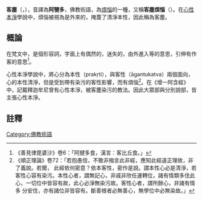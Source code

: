 '''客塵'''（{{lang-sa|आगन्तुक}}，{{IAST|āgantuka}}），音譯為'''阿犍多'''，佛教術語，為[[煩惱_(佛教)|煩惱]]的一種，又稱'''客塵煩惱'''（{{lang-sa|{{IAST|āgantuka-kleśa}}}}）。在[[心性本淨|心性本淨]]學說中，煩惱被視為是外來的，掩蓋了清淨本性，因此稱為客塵。

==概論==
在梵文中，{{lang|sa|{{IAST|āgantuka}}}}是個形容詞，字面上有偶然的，迷失的，由外進入等的意思，引伸有作客的意思<ref>《善見律毘婆沙》卷6：「阿揵多食，漢言：客比丘食。」</ref>。

心性本淨學說中，將心分為本性（prakṛti），與客性（āgantukatva）兩個面向，心的本性清淨，但是受到帶有染污的客性影響，而有煩惱<ref>《順正理論》卷72：「若抱愚信，不敢非撥言此非經，應知此經違正理故，非了義說。若爾， 此經依何密意？依本客性，密作是說。謂本性心必是清淨，若客性心容有染污。本性心者，謂無記心，非戚非欣任運轉位，諸有情類多住此心，一切位中皆容有故，此心必淨無染污故。客性心者，謂所餘心，非諸有情多 分安住，亦有諸位非皆容有。斷善根者必無善心，無學位中必無染故。」</ref>。在《增一阿含經》中，記載釋迦牟尼曾有心性本淨，被客塵染污的教法。因此大眾部與分別說部，皆主張心性本淨。

==註釋==
{{reflist}}
[[Category:佛教術語|Category:佛教術語]]